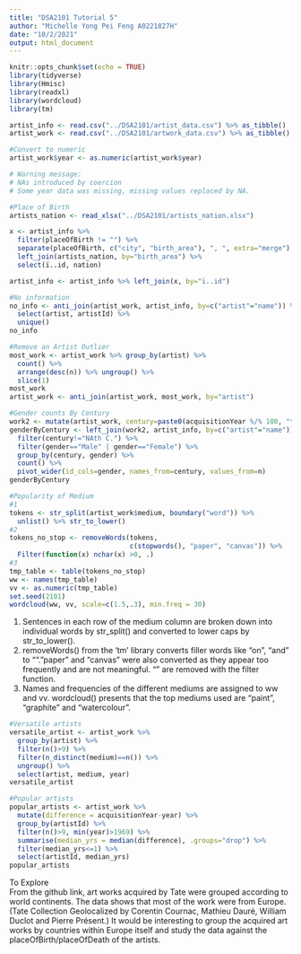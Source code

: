 ```yaml
---
title: "DSA2101 Tutorial 5"
author: "Michelle Yong Pei Feng A0221827H"
date: "10/2/2021"
output: html_document
---
```


```r
knitr::opts_chunk$set(echo = TRUE)
library(tidyverse)
library(Hmisc)
library(readxl)
library(wordcloud)
library(tm)
```

```r
artist_info <- read.csv("../DSA2101/artist_data.csv") %>% as_tibble()
artist_work <- read.csv("../DSA2101/artwork_data.csv") %>% as_tibble()

#Convert to numeric
artist_work$year <- as.numeric(artist_work$year)

# Warning message:
# NAs introduced by coercion
# Some year data was missing, missing values replaced by NA.

#Place of Birth
artists_nation <- read_xlsx("../DSA2101/artists_nation.xlsx")

x <- artist_info %>% 
  filter(placeOfBirth != "") %>%
  separate(placeOfBirth, c("city", "birth_area"), ", ", extra="merge") %>%
  left_join(artists_nation, by="birth_area") %>%
  select(ï..id, nation)

artist_info <- artist_info %>% left_join(x, by="ï..id")

#No information
no_info <- anti_join(artist_work, artist_info, by=c("artist"="name")) %>%
  select(artist, artistId) %>%
  unique()
no_info

#Remove an Artist Outlier
most_work <- artist_work %>% group_by(artist) %>%
  count() %>%
  arrange(desc(n)) %>% ungroup() %>%
  slice(1)
most_work
artist_work <- anti_join(artist_work, most_work, by="artist")

#Gender counts By Century
work2 <- mutate(artist_work, century=paste0(acquisitionYear %/% 100, "th C."))
genderByCentury <- left_join(work2, artist_info, by=c("artist"="name")) %>%
  filter(century!="NAth C.") %>%
  filter(gender=="Male" | gender=="Female") %>%
  group_by(century, gender) %>% 
  count() %>%
  pivot_wider(id_cols=gender, names_from=century, values_from=n)
genderByCentury

#Popularity of Medium
#1
tokens <- str_split(artist_work$medium, boundary("word")) %>%
  unlist() %>% str_to_lower()
#2
tokens_no_stop <- removeWords(tokens,
                              c(stopwords(), "paper", "canvas")) %>%
  Filter(function(x) nchar(x) >0, .)
#3
tmp_table <- table(tokens_no_stop)
ww <- names(tmp_table)
vv <- as.numeric(tmp_table)
set.seed(2101)
wordcloud(ww, vv, scale=c(1.5,.3), min.freq = 30)
```

1. Sentences in each row of the medium column are broken down into individual
   words by str_split() and converted to lower caps by str_to_lower().
2. removeWords() from the 'tm' library converts filler words like "on", "and" 
   to "". "paper" and "canvas" were also converted as they appear too 
   frequently and are not meaningful. "" are removed with the filter function.
3. Names and frequencies of the different mediums are assigned to ww and vv. 
   wordcloud() presents that the top mediums used are "paint", "graphite"
   and "watercolour".


```r
#Versatile artists
versatile_artist <- artist_work %>%
  group_by(artist) %>%
  filter(n()>9) %>%
  filter(n_distinct(medium)==n()) %>%
  ungroup() %>%
  select(artist, medium, year)
versatile_artist

#Popular artists
popular_artists <- artist_work %>% 
  mutate(difference = acquisitionYear-year) %>%
  group_by(artistId) %>%
  filter(n()>9, min(year)>1969) %>%
  summarise(median_yrs = median(difference), .groups="drop") %>%
  filter(median_yrs<=1) %>%
  select(artistId, median_yrs)
popular_artists
```

To Explore\
From the github link, art works acquired by Tate were grouped according to 
world continents. The data shows that most of the work were from Europe.
(Tate Collection Geolocalized by Corentin Cournac, Mathieu Dauré, William 
Duclot and Pierre Présent.) 
It would be interesting to group the acquired art works by countries within
Europe itself and study the data against the placeOfBirth/placeOfDeath of the 
artists.


